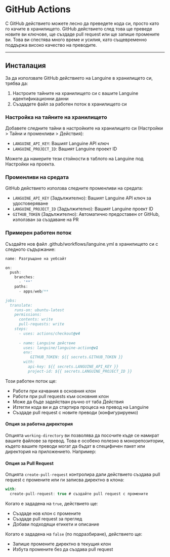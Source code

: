 # GitHub Actions

С GitHub действието можете лесно да преведете кода си, просто като го качите в хранилището. GitHub действието след това ще преведе новите ви ключове, ще създаде pull request или ще запише промените ви.
Това ви спестява много време и усилия, като същевременно поддържа високо качество на преводите.

---

## Инсталация

За да използвате GitHub действието на Languine в хранилището си, трябва да:

1. Настроите тайните на хранилището си с вашите Languine идентификационни данни
2. Създадете файл за работен поток в хранилището си

### Настройка на тайните на хранилището

Добавете следните тайни в настройките на хранилището си (Настройки > Тайни и променливи > Действия):

- `LANGUINE_API_KEY`: Вашият Languine API ключ
- `LANGUINE_PROJECT_ID`: Вашият Languine проект ID

Можете да намерите тези стойности в таблото на Languine под Настройки на проекта.



### Променливи на средата

GitHub действието използва следните променливи на средата:
- `LANGUINE_API_KEY` (Задължително): Вашият Languine API ключ за удостоверяване
- `LANGUINE_PROJECT_ID` (Задължително): Вашият Languine проект ID 
- `GITHUB_TOKEN` (Задължително): Автоматично предоставен от GitHub, използван за създаване на PR

### Примерен работен поток

Създайте нов файл .github/workflows/languine.yml в хранилището си с следното съдържание:

```ts title=".github/workflows/release.yml"
name: Разгръщане на уебсайт

on:
  push:
    branches:
      - '**'
    paths:
      - apps/web/**

jobs:
  translate:
    runs-on: ubuntu-latest
    permissions:
      contents: write
      pull-requests: write
    steps:
      - uses: actions/checkout@v4
      
      - name: Languine действие
        uses: languine/languine-action@v1
        env:
           GITHUB_TOKEN: ${{ secrets.GITHUB_TOKEN }}
        with:
          api-key: ${{ secrets.LANGUINE_API_KEY }}
          project-id: ${{ secrets.LANGUINE_PROJECT_ID }}
```
 
 Този работен поток ще:
- Работи при качвания в основния клон
- Работи при pull requests към основния клон
- Може да бъде задействан ръчно от таба Действия
- Изтегли кода ви и да стартира процеса на превод на Languine
- Създаде pull request с новите преводи (конфигурируемо)

#### Опция за работна директория

Опцията `working-directory` ви позволява да посочите къде се намират вашите файлове за превод. Това е особено полезно в монорепозитории, където вашите преводи могат да бъдат в специфичен пакет или директория на приложението. Например:

#### Опция за Pull Request

Опцията `create-pull-request` контролира дали действието създава pull request с промените или ги записва директно в клона:

```typescript title=".github/workflows/languine.yml"
with:
  create-pull-request: true # създайте pull request с промените
```

Когато е зададена на `true`, действието ще:
- Създаде нов клон с промените
- Създаде pull request за преглед
- Добави подходящи етикети и описание

Когато е зададена на `false` (по подразбиране), действието ще:
- Запише промените директно в текущия клон
- Избута промените без да създава pull request
